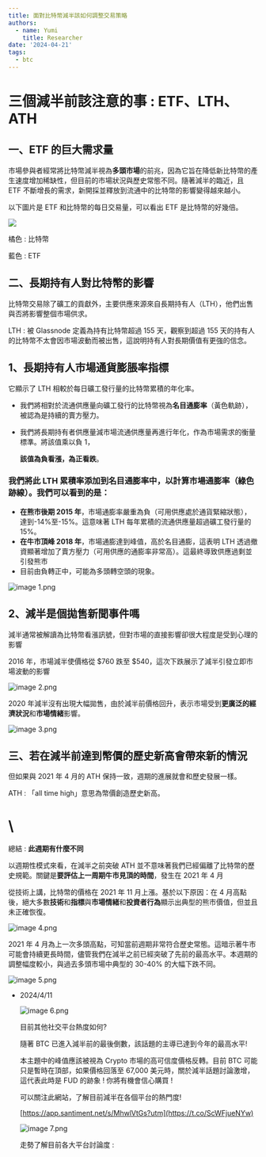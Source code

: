 ```yaml
---
title: 面對比特幣減半該如何調整交易策略
authors:
  - name: Yumi
    title: Researcher
date: '2024-04-21'
tags:
  - btc
---
```


# 三個減半前該注意的事 : ETF、LTH、ATH

## 一、ETF 的巨大需求量

市場參與者經常將比特幣減半視為**多頭市場**的前兆，因為它旨在降低新比特幣的產生速度增加稀缺性，但目前的市場狀況與歷史常態不同。隨著減半的臨近，且 ETF 不斷增長的需求，新開採並釋放到流通中的比特幣的影響變得越來越小。

以下圖片是 ETF 和比特幣的每日交易量，可以看出 ETF 是比特幣的好幾倍。

![](/img/面對比特幣減半該如何調整交易策略-assets/image.png)

橘色 : 比特幣

藍色 : ETF

## 二、長期持有人對比特幣的影響

比特幣交易除了礦工的貢獻外，主要供應來源來自長期持有人（LTH），他們出售與否將影響整個市場供求。

LTH : 被 Glassnode 定義為持有比特幣超過 155 天，觀察到超過 155 天的持有人的比特幣不太會因市場波動而被出售，這說明持有人對長期價值有更強的信念。

## **1、長期持有人市場通貨膨脹率指標**

它顯示了 LTH 相較於每日礦工發行量的比特幣累積的年化率。

* 我們將相對於流通供應量向礦工發行的比特幣視為**名目通膨率**（黃色軌跡），被認為是持續的賣方壓力。
* 我們將長期持有者供應量減市場流通供應量再進行年化，作為市場需求的衡量標準。將該值乘以負 1，

  **該值為負看漲，為正看跌**。

### 我們將此 LTH 累積率添加到名目通膨率中，以計算**市場通膨率**（綠色跡線）。我們可以看到的是：

* **在熊市後期 2015 年**，市場通膨率嚴重為負（可用供應處於通貨緊縮狀態），達到-14%至-15%。這意味著 LTH 每年累積的流通供應量超過礦工發行量的 15%。
* **在牛市頂峰 2018 年**，市場通膨達到峰值，高於名目通膨，這表明 LTH 透過撤資顯著增加了賣方壓力（可用供應的通膨率非常高）。這最終導致供應過剩並引發熊市
* 目前由負轉正中，可能為多頭轉空頭的現象。

![image 1.png](/img/面對比特幣減半該如何調整交易策略-assets/image%201.png)

## **2、減半是個拋售新聞事件嗎**

減半通常被解讀為比特幣看漲訊號，但對市場的直接影響卻很大程度是受到心理的影響

2016 年，市場減半使價格從 $760 跌至 $540，這次下跌展示了減半引發立即市場波動的影響

![image 2.png](/img/面對比特幣減半該如何調整交易策略-assets/image%202.png)

2020 年減半沒有出現大幅拋售，由於減半前價格回升，表示市場受到**更廣泛的經濟狀況**和**市場情緒**影響。

![image 3.png](/img/面對比特幣減半該如何調整交易策略-assets/image%203.png)

## 三、若在減半前達到幣價的歷史新高會帶來新的情況

但如果與 2021 年 4 月的 ATH 保持一致，週期的進展就會和歷史發展一樣。

ATH : 「all time high」意思為幣價創造歷史新高。

# \\

總結 : **此週期有什麼不同**

以週期性模式來看，在減半之前突破 ATH 並不意味著我們已經偏離了比特幣的歷史規範。關鍵是**要評估上一周期牛市見頂的時間**，發生在 2021 年 4 月

從技術上講，比特幣的價格在 2021 年 11 月上漲。基於以下原因：在 4 月高點後，絕大多數**技術**和**指標**與**市場情緒**和**投資者行為**顯示出典型的熊市價值，但並且未正確恢復。

![image 4.png](/img/面對比特幣減半該如何調整交易策略-assets/image%204.png)

2021 年 4 月為上一次多頭高點，可知當前週期非常符合歷史常態。這暗示著牛市可能會持續更長時間，儘管我們在減半之前已經突破了先前的最高水平。本週期的調整幅度較小，與過去多頭市場中典型的 30-40% 的大幅下跌不同。

![image 5.png](/img/面對比特幣減半該如何調整交易策略-assets/image%205.png)

* 2024/4/11

  ![image 6.png](/img/面對比特幣減半該如何調整交易策略-assets/image%206.png)

  目前其他社交平台熱度如何?

  隨著 BTC 已進入減半前的最後倒數，該話題的主導已達到今年的最高水平!

  本主題中的峰值應該被視為 Crypto 市場的高可信度價格反轉。目前 BTC 可能只是暫時在頂部，如果價格回落至 67,000 美元時，關於減半話題討論激增，這代表此時是 FUD 的跡象 ! 你將有機會信心購買 !

  可以關注此網站，了解目前減半在各個平台的熱門度!

  [https://app.santiment.net/s/MhwlVtGs?utm](https://t.co/ScWFjueNYw)

  ![image 7.png](/img/面對比特幣減半該如何調整交易策略-assets/image%207.png)

  走勢了解目前各大平台討論度 :
